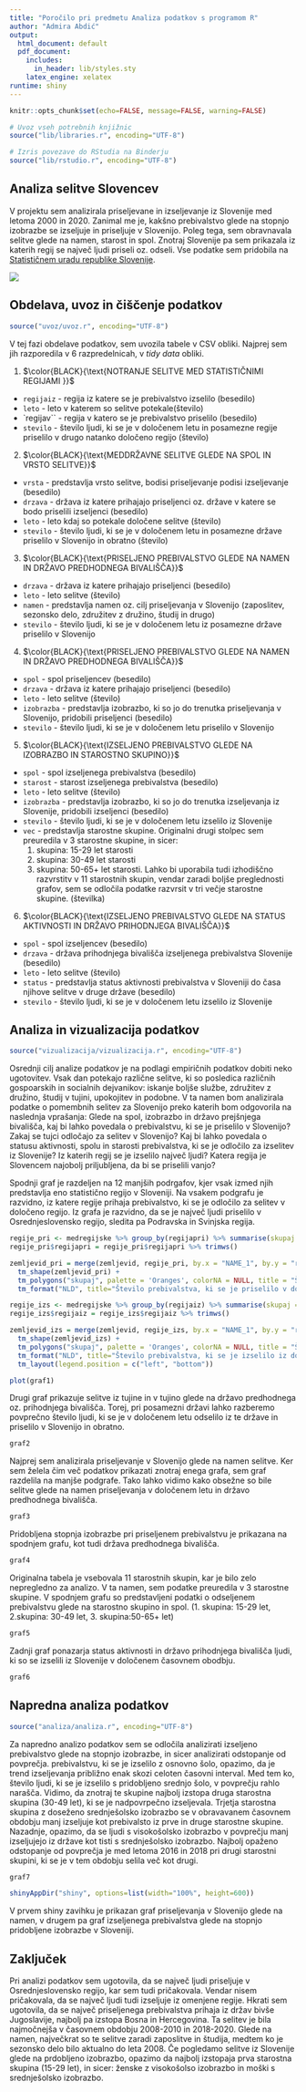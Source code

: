 ```yaml
---
title: "Poročilo pri predmetu Analiza podatkov s programom R"
author: "Admira Abdić"
output:
  html_document: default
  pdf_document:
    includes:
      in_header: lib/styles.sty
    latex_engine: xelatex
runtime: shiny
---
```


```r
knitr::opts_chunk$set(echo=FALSE, message=FALSE, warning=FALSE)

# Uvoz vseh potrebnih knjižnic
source("lib/libraries.r", encoding="UTF-8")
```

```r
# Izris povezave do RStudia na Binderju
source("lib/rstudio.r", encoding="UTF-8")
```


## Analiza selitve Slovencev
V projektu sem analizirala priseljevane in izseljevanje iz Slovenije med letoma 2000 in 2020.
Zanimal me je, kakšno prebivalstvo glede na stopnjo izobrazbe se izseljuje in priseljuje v Slovenijo. Poleg tega, sem obravnavala selitve glede na namen, starost in spol.
Znotraj Slovenije pa sem prikazala iz katerih regij se največ ljudi priseli oz. odseli.
Vse podatke sem pridobila na [Statističnem uradu republike Slovenije](https://www.stat.si/StatWeb/).

![](slike/ilustration.jpg)




## Obdelava, uvoz in čiščenje podatkov

```r
source("uvoz/uvoz.r", encoding="UTF-8")
```

V tej fazi obdelave podatkov, sem uvozila tabele v CSV obliki. Najprej sem jih razporedila v 6 razpredelnicah, v *tidy data* obliki.

1. $\color{BLACK}{\text{NOTRANJE SELITVE MED STATISTIČNIMI REGIJAMI }}$ 

  - `regijaiz` - regija iz katere se je prebivalstvo izselilo (besedilo)
  - `leto` - leto v katerem so selitve potekale(število)
  - `regijav`` - regija v katero se je prebivalstvo priselilo (besedilo)
  - `stevilo` - število ljudi, ki se je v določenem letu in posamezne regije priselilo v drugo natanko določeno         regijo (število)
  
  
2. $\color{BLACK}{\text{MEDDRŽAVNE SELITVE GLEDE NA SPOL IN VRSTO SELITVE}}$ 

  - `vrsta` - predstavlja vrsto selitve, bodisi priseljevanje podisi izseljevanje (besedilo)
  - `drzava` - država iz katere prihajajo priseljenci oz. države v katere se bodo priselili izseljenci (besedilo)
  - `leto` - leto kdaj so potekale določene selitve (število)
  - `stevilo` - število ljudi, ki se je v določenem letu in posamezne države priselilo v Slovenijo in obratno           (število)
  
  
3. $\color{BLACK}{\text{PRISELJENO PREBIVALSTVO GLEDE NA NAMEN IN DRŽAVO PREDHODNEGA BIVALIŠČA}}$ 

  - `drzava` - država iz katere prihajajo priseljenci (besedilo)
  - `leto` - leto selitve (število)
  - `namen` - predstavlja namen oz. cilj priseljevanja v Slovenijo (zaposlitev, sezonsko delo, združitev z družino,     študij in drugo)
  - `stevilo` - število ljudi, ki se je v določenem letu iz posamezne države priselilo v Slovenijo
  
  
4. $\color{BLACK}{\text{PRISELJENO PREBIVALSTVO GLEDE NA NAMEN IN DRŽAVO PREDHODNEGA BIVALIŠČA}}$ 

  - `spol`  - spol priseljencev (besedilo)
  - `drzava` - država iz katere prihajajo priseljenci (besedilo)
  - `leto` - leto selitve (število)
  - `izobrazba` - predstavlja izobrazbo, ki so jo do trenutka priseljevanja v Slovenijo, pridobili priseljenci          (besedilo)
  - `stevilo` - število ljudi, ki se je v določenem letu priselilo v Slovenijo
  
5. $\color{BLACK}{\text{IZSELJENO PREBIVALSTVO GLEDE NA IZOBRAZBO IN STAROSTNO SKUPINO}}$ 

  - `spol`  - spol izseljenega prebivalstva (besedilo)
  - `starost` - starost izseljenega prebivalstva (besedilo)
  - `leto` - leto selitve (število)
  - `izobrazba` - predstavlja izobrazbo, ki so jo do trenutka izseljevanja iz Slovenije, pridobili izseljenci          (besedilo)
  - `stevilo` - število ljudi, ki se je v določenem letu izselilo iz Slovenije
  - `vec` - predstavlja starostne skupine. Originalni drugi stolpec sem preuredila v 3 starostne skupine, in            sicer:
      1. skupina: 15-29 let starosti
      2. skupina: 30-49 let starosti
      3. skupina: 50-65+ let starosti.
      Lahko bi uporabila tudi izhodiščno razvrstitv v 11 starostnih skupin, vendar zaradi boljše preglednosti           grafov, sem se odločila podatke razvrsit v tri večje starostne skupine. (številka)
      
      
6. $\color{BLACK}{\text{IZSELJENO PREBIVALSTVO GLEDE NA STATUS AKTIVNOSTI IN DRŽAVO PRIHODNJEGA BIVALIŠČA}}$ 

  - `spol`  - spol izseljencev (besedilo)
  - `drzava` - država prihodnjega bivališča izseljenega prebivalstva Slovenije (besedilo)
  - `leto` - leto selitve (število)
  - `status` - predstavlja status aktivnosti prebivalstva v Sloveniji do časa njihove selitve v druge države            (besedilo)
  - `stevilo` - število ljudi, ki se je v določenem letu izselilo iz Slovenije


  
## Analiza in vizualizacija podatkov
 
```r
source("vizualizacija/vizualizacija.r", encoding="UTF-8")
```

Osrednji cilj analize podatkov je na podlagi empiričnih podatkov dobiti neko ugotovitev. Vsak dan potekajo različne selitve, ki so posledica različnih gospoarskih in socialnih dejvanikov: iskanje boljše službe, združitev z družino, študij v tujini, upokojitev in podobne. 
V ta namen bom analizirala podatke o pomembnih selitev za Slovenijo preko katerih bom odgovorila na naslednja vprašanja:
Glede na spol, izobrazbo in državo prejšnjega bivališča, kaj bi lahko povedala o prebivalstvu, ki se je priselilo v Slovenijo? Zakaj se  tujci odločajo za selitev v Slovenijo? Kaj bi lahko povedala o statusu aktivnosti, spolu in starosti prebivalstva, ki se je odločilo za izselitev iz Slovenije? Iz katerih regij se je izselilo največ ljudi? Katera regija je Slovencem najobolj priljubljena, da bi se priselili vanjo?


Spodnji graf je razdeljen na 12 manjših podrgafov, kjer vsak izmed njih predstavlja eno statistično regijo v Sloveniji. Na vsakem podgrafu je razvidno, iz katere regije prihaja prebivalstvo, ki se je odločilo za selitev v določeno regijo. Iz grafa je razvidno, da se je največ ljudi priselilo v Osrednjeslovensko regijo, sledita pa Podravska in Svinjska regija. 

```r

regije_pri <- medregijske %>% group_by(regijapri) %>% summarise(skupaj = sum(stevilo, na.rm = TRUE ))
regije_pri$regijapri = regije_pri$regijapri %>% trimws()

zemljevid_pri = merge(zemljevid, regije_pri, by.x = "NAME_1", by.y = "regijapri" )
  tm_shape(zemljevid_pri) +
  tm_polygons("skupaj", palette = 'Oranges', colorNA = NULL, title = "Število ljudi") +
  tm_format("NLD", title="Število prebivalstva, ki se je priselilo v določene regije", bg.color="white")

regije_izs <- medregijske %>% group_by(regijaiz) %>% summarise(skupaj = sum(stevilo, na.rm = TRUE ))
regije_izs$regijaiz = regije_izs$regijaiz %>% trimws()

zemljevid_izs = merge(zemljevid, regije_izs, by.x = "NAME_1", by.y = "regijaiz" )
  tm_shape(zemljevid_izs) + 
  tm_polygons("skupaj", palette = 'Oranges', colorNA = NULL, title = "Število ljudi") +
  tm_format("NLD", title="Število prebivalstva, ki se je izselilo iz doloćene regije", bg.color="white") +
  tm_layout(legend.position = c("left", "bottom"))
```

  


```r
plot(graf1)
```
Drugi graf prikazuje selitve iz tujine in v tujino glede na državo predhodnega oz. prihodnjega bivališča. Torej, pri posamezni državi lahko razberemo povprečno število ljudi, ki se je v določenem letu odselilo iz te države in priselilo v Slovenijo in obratno. 

```r
graf2
```

Najprej sem analizirala priseljevanje v Slovenijo glede na namen selitve. Ker sem želela čim več podatkov prikazati znotraj enega grafa, sem graf razdelila na manjše podgrafe. Tako lahko vidimo kako obsežne so bile selitve glede na namen priseljevanja v določenem letu in državo predhodnega bivališča.

```r
graf3
```

Pridobljena stopnja izobrazbe pri priseljenem prebivalstvu je prikazana na spodnjem grafu, kot tudi država predhodnega bivališča. 
```r
graf4
```

Originalna tabela je vsebovala 11 starostnih skupin, kar je bilo zelo nepregledno za analizo. V ta namen, sem podatke preuredila v 3 starostne skupine. V spodnjem grafu so predstavljeni podatki o odseljenem prebivalstvu glede na starostno skupino in spol. (1. skupina: 15-29 let, 2.skupina: 30-49 let, 3. skupina:50-65+ let)

```r
graf5
```

Zadnji graf ponazarja status aktivnosti in državo prihodnjega bivališča ljudi, ki so se izselili iz Slovenije v določenem časovnem obodbju.

```r
graf6
```


## Napredna analiza podatkov

```r
source("analiza/analiza.r", encoding="UTF-8")
```
Za napredno analizo podatkov sem se odločila analizirati izseljeno prebivalstvo glede na stopnjo izobrazbe, in sicer analizirati odstopanje od povprečja. 
\n prebivalstvu, ki se je izselilo z osnovno šolo, opazimo, da je trend izseljevanja približno enak skozi celoten časovni interval. 
Med tem ko, število ljudi, ki se je izselilo s pridobljeno srednjo šolo, v povprečju rahlo narašča.
Vidimo, da znotraj te skupine najbolj izstopa druga starostna skupina (30-49 let), ki se je nadpovrpečno izseljevala.\n
Trjetja starostna skupina z doseženo srednješolsko izobrazbo se v obravavanem časovnem obdobju manj izseljuje kot prebivalsto iz prve in druge starostne skupine.\n
Nazadnje, opazimo, da se ljudi s visokošolsko izobrazbo v povprečju manj izseljujejo iz države kot tisti s srednješolsko izobrazbo. Najbolj opaženo odstopanje od povprečja je med letoma 2016 in 2018 pri drugi starostni skupini, ki se je v tem obdobju selila več kot drugi.

```r
graf7
```


```r
shinyAppDir("shiny", options=list(width="100%", height=600))
```

V prvem shiny zavihku je prikazan graf priseljevanja v Slovenijo glede na namen,
v drugem pa graf izseljenega prebivalstva glede na stopnjo pridobljene izobrazbe v Sloveniji.

## Zaključek
Pri analizi podatkov sem ugotovila, da se največ ljudi priseljuje v Osrednjeslovensko regijo, kar sem tudi pričakovala. Vendar nisem pričakovala, da se največ ljudi tudi izseljuje iz omenjene regije.
Hkrati sem ugotovila, da se največ priseljenega prebivalstva prihaja iz držav bivše Jugoslavije, najbolj pa izstopa Bosna in Hercegovina. Ta selitev je bila najmočnejša v časovnem obdobju 2008-2010 in 2018-2020. Glede na namen, največkrat so te selitve zaradi zaposlitve in študija, medtem ko je sezonsko delo bilo aktualno do leta 2008. 
Če pogledamo selitve iz Slovenije glede na prdobljeno izobrazbo, opazimo da najbolj izstopaja prva starostna skupina (15-29 let), in sicer: ženske z visokošolso izobrazbo in moški s srednješolsko izobrazbo.